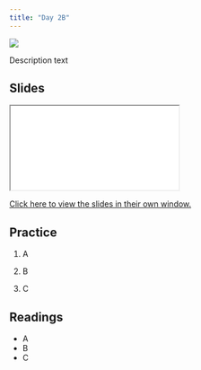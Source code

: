 ```yaml
---
title: "Day 2B"
---
```


![](../img/growth_curve_2780E3.svg){.hero}


Description text

## Slides

<iframe class="slide-deck" src="./Slides/_2B_Slides.html" title="Day 2B Slideshow">
</iframe>

[Click here to view the slides in their own window.](./Slides/_02B_Slides.html)

## Practice

1.    A

2.    B

3.    C

## Readings

  -   A
  -   B
  -   C
  